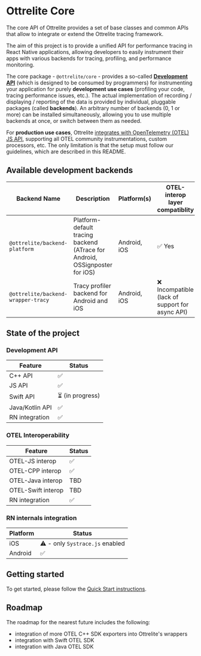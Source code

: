 # Ottrelite Core

The core API of Ottrelite provides a set of base classes and common APIs that allow to integrate or extend the Ottrelite tracing framework.

The aim of this project is to provide a unified API for performance tracing in React Native applications, allowing developers to easily instrument their apps with various backends for tracing, profiling, and performance monitoring.

The core package - `@ottrelite/core` - provides a so-called [**Development API**](#development-api) (which is designed to be consumed by programmers) for instrumenting your application for purely **development use cases** (profiling your code, tracing performance issues, etc.). The actual implementation of recording / displaying / reporting of the data is provided by individual, pluggable packages (called **backends**). An arbitrary number of backends (0, 1 or more) can be installed simultaneously, allowing you to use multiple backends at once, or switch between them as needed.

For **production use cases**, Ottrelite [integrates with OpenTelemetry (OTEL) JS API](#opentelemetry-otel-api---production--development), supporting all OTEL community instrumentations, custom processors, etc. The only limitation is that the setup must follow our guidelines, which are described in this README.

## Available development backends

| Backend Name                       | Description                                                                 | Platform(s)  | OTEL-interop layer compatiblity                 | Documentation                                    |
| ---------------------------------- | --------------------------------------------------------------------------- | ------------ | ----------------------------------------------- | ------------------------------------------------ |
| `@ottrelite/backend-platform`      | Platform-default tracing backend (ATrace for Android, OSSignposter for iOS) | Android, iOS | ✅ Yes                                          | [open ➡️](../backends/backend-platform.mdx)      |
| `@ottrelite/backend-wrapper-tracy` | Tracy profiler backend for Android and iOS                                  | Android, iOS | ❌ Incompatible (lack of support for async API) | [open ➡️](../backends/backend-wrapper-tracy.mdx) |

## State of the project

### Development API

| Feature         | Status           |
| --------------- | ---------------- |
| C++ API         | ✅               |
| JS API          | ✅               |
| Swift API       | ⏳ (in progress) |
| Java/Kotlin API | ✅               |
| RN integration  | ✅               |

### OTEL Interoperability

| Feature            | Status |
| ------------------ | ------ |
| OTEL-JS interop    | ✅     |
| OTEL-CPP interop   | ✅     |
| OTEL-Java interop  | TBD    |
| OTEL-Swift interop | TBD    |
| RN integration     | ✅     |

### RN internals integration

| Platform | Status                          |
| -------- | ------------------------------- |
| iOS      | ⚠️ - only `Systrace.js` enabled |
| Android  | ✅                              |

## Getting started

To get started, please follow the [Quick Start instructions](./quick-start.mdx).

## Roadmap

The roadmap for the nearest future includes the following:

- integration of more OTEL C++ SDK exporters into Ottrelite's wrappers
- integration with Swift OTEL SDK
- integration with Java OTEL SDK
